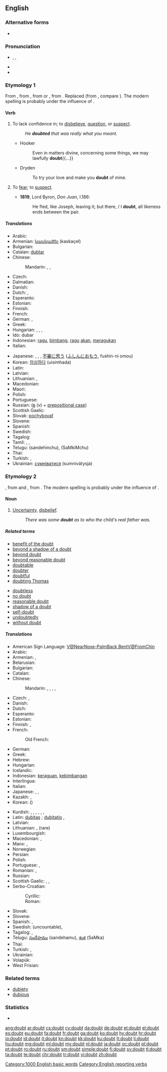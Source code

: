 ==English==

===Alternative forms===
* {{l|en|dout}} {{qualifier|obsolete}}

===Pronunciation===
* {{enPR|dout}}, {{IPA|/daʊt/}}, {{X-SAMPA|/daUt/}}
* {{rhymes|aʊt}}
* {{audio|en-us-doubt.ogg|Audio (US)}}

===Etymology 1===
From {{etyl|enm|en}} {{term|douten||lang=enm}}, from {{etyl|xno|en}} {{term|douter||lang=fro}}, from {{etyl|fro|en}} {{term|douter||lang=fro}} or {{etyl|oc|en}} {{term|dobte|lang=oc}}, from {{etyl|la|en}} {{term|dubitare|lang=la}}. Replaced {{etyl|enm|-}} {{term|tweonien||to doubt|lang=enm}} (from {{etyl|ang|-}} {{term/t|ang|twēonian}}, compare {{etyl|ang|-}} {{term/t|ang|twēo||doubt, duplicity}}). The modern spelling is probably under the influence of {{etyl|frm|en}} {{term|doubter|lang=frm}}.

====Verb====
{{en-verb}}

# {{context|ambitransitive|lang=en}} To lack confidence in; to [[disbelieve]], [[question]], or [[suspect]].
#: ''He '''doubted''' that was really what you meant.''
#* Hooker
#*: Even in matters divine, concerning some things, we may lawfully '''doubt'''{{...}}
#* Dryden
#*: To try your love and make you '''doubt''' of mine.
# {{context|archaic|lang=en}} To [[fear]]; to [[suspect]].
#* '''1819''', Lord Byron, ''Don Juan'', I.186:
#*: He fled, like Joseph, leaving it; but there, / I '''doubt''', all likeness ends between the pair.

=====Translations=====
{{trans-top|to lack confidence in something}}
* Arabic: {{t-|ar|شك|tr=shakka}}
* Armenian: [[կասկածել]] (kaskaçel)
* Bulgarian: {{t-|bg|съмнявам се}}
* Catalan: [[dubtar]]
* Chinese:
*: Mandarin: {{zh-tsp|懷疑|怀疑|huáiyí}}, {{zh-tsp|疑慮|疑虑|yílǜ}}, {{t-|cmn|疑|tr=yí|sc=Hani}}
* Czech: {{t+|cs|pochybovat}}
* Dalmatian: {{tø|dlm|dobitur}}
* Danish: {{t-|da|tvivle}}
* Dutch: {{t+|nl|twijfelen}}, {{t+|nl|betwijfelen}}
* Esperanto: {{t+|eo|dubi}}
* Estonian: {{t-|et|kõhklema}}
* Finnish: {{t+|fi|epäillä}}
* French: {{t+|fr|douter}}
* German: {{t+|de|bezweifeln}}, {{t+|de|zweifeln}}
* Greek: {{t+|el|αμφιβάλλω}}
* Hungarian: {{t+|hu|kétségbe von}},  {{t+|hu|megkérdőjelez}},  {{t+|hu|kételkedik}},  {{t-|hu|kétell}}
* Ido: dubar
* Indonesian: [[ragu]], [[bimbang]], [[ragu]] [[akan]], [[ragu|meragukan]]
* Italian: {{t+|it|dubitare}}
{{trans-mid}}
* Japanese: {{t-|ja|疑う|tr=[[うたがう]], utagau}},  {{t-|ja|訝しむ|tr=ibukashimu}},  {{t-|ja|疑問する|tr=gimon-suru}}, [[不審]]に[[思う]] ([[ふしん]]に[[おもう]], fushin-ni omou)
* Korean: [[의심하다]] (uisimhada)
* Latin: {{t-|la|dubitare}}
* Latvian: {{t-|lv|šaubīties}}
* Lithuanian: {{t+|lt|abejoti}}, {{t+|lt|dvejoti}}
* Macedonian: {{t-|mk|се сомнева|tr=se sómneva|sc=Cyrl}}
* Maori: {{t-|mi|raupeka}}
* Polish: {{t+|pl|wątpić}}
* Portuguese: {{t+|pt|duvidar}}
* Russian: {{t+|ru|сомневаться|tr=somnevát'sja}} ([[в]] (v) + [[prepositional case]])
* Scottish Gaelic: {{t-|gd|cuir teagamh}}
* Slovak: [[pochybovať]]
* Slovene: {{t+|sl|dvomiti}}
* Spanish: {{t+|es|dudar}}
* Swedish: {{t+|sv|tvivla}}
* Tagalog: {{t-|tl|duda, alinlangan}}
* Tamil: {{t+|ta|ஐயம்|tr=aiyam|sc=Taml}}, {{t+|ta|ஐயம்|tr=aiyam|sc=Taml}}, {{t+|ta|சந்தேகம்|tr=santEkam|sc=Taml}}
* Telugu: {{t+|te|సందేహించు}} (sandehinchu), {{t+|te|శంకించు}} (SaMkiMchu)
* Thai: {{t-|th|สิงสัย|tr=sǐng-sǎi|sc=Thai}}
* Turkish: {{t+|tr|şüphelenmek}},  {{t+|tr|kuşkulanmak}}
* Ukrainian: [[сумніватися]] (sumnivátysja)
{{trans-bottom}}

===Etymology 2===
{{etyl|enm|en}} {{term|doute|lang=enm}}, from {{etyl|xno|en}} and {{etyl|fro|en}} {{term|doute|lang=fro}}, from {{etyl|la|en}} {{term|dubita|lang=la}}. The modern spelling is probably under the influence of {{etyl|frm|en}} {{term|doubte|lang=frm}}.

====Noun====
{{wikipedia}}
{{en-noun}}

# [[uncertainty|Uncertainty]], [[disbelief]].
#: ''There was some '''doubt''' as to who the child's real father was.''

=====Related terms=====
{{rel-top}}
* [[benefit of the doubt]]
* [[beyond a shadow of a doubt]]
* [[beyond doubt]]
* [[beyond reasonable doubt]]
* [[doubtable]]
* [[doubter]]
* [[doubtful]]
* [[doubting Thomas]]
{{rel-mid}}
* [[doubtless]]
* [[no doubt]]
* [[reasonable doubt]]
* [[shadow of a doubt]]
* [[self-doubt]]
* [[undoubtedly]]
* [[without doubt]]
{{rel-bottom}}

=====Translations=====
{{trans-top|uncertainty}}
* American Sign Language: [[V@NearNose-PalmBack BentV@FromChin]]
* Arabic: {{t-|ar|شك|m|tr=šakk|sc=Arab}}
* Armenian: {{t-|hy|կասկած|tr=kaskaç}}, {{t-|hy|տարակույս|tr=tarakuys}}
* Belarusian: {{t-|be|сумнеў|m|tr=súmnjeŭ|sc=Cyrl}}
* Bulgarian: {{t+|bg|съмнение|n|tr=sǎmnénie}}
* Catalan: {{t-|ca|dubte|m}}
* Chinese:
*: Mandarin: {{t|cmn|懷疑|sc=Hani}}, {{t|cmn|怀疑|tr=huáiyí|sc=Hani}}, {{t|cmn|疑惑|tr=yíhuò|sc=Hani}}, {{t|cmn|疑問|sc=Hani}}, {{t|cmn|疑问|tr=yíwèn|sc=Hani}}
* Czech: {{t-|cs|pochybnost|f}}, {{t-|cs|pochyba|f}}
* Danish: {{t+|da|tvivl|c}}
* Dutch: {{t+|nl|twijfel|f}}
* Esperanto: {{t+|eo|dubo}}
* Estonian: {{t-|et|kõhklus}}
* Finnish: {{t+|fi|epäily}}, {{t+|fi|epäilys}}
* French: {{t+|fr|doute|m}}
*: Old French: {{tø|fro|doutance|f}}
* German: {{t+|de|Zweifel|m}}
* Greek: {{t+|el|αμφιβολία|f}}
* Hebrew: {{t+|he|ספק|m|tr=saféq}}
* Hungarian: {{t+|hu|kétség}}
* Icelandic: {{t-|is|efasemd|f}}
* Indonesian: [[ragu|keraguan]], [[bimbang|kebimbangan]]
* Interlingua: {{t-|ia|dubita}}
* Italian: {{t+|it|dubbio|m}}
* Japanese: {{t-|ja|不審|tr=ふしん, fushin|sc=Jpan}}, {{t-|ja|疑い|tr=うたがい, utagai|sc=Jpan}}, {{t+|ja|疑問|tr=ぎもん, gimon|sc=Jpan}}
* Kazakh: {{t|kk|күмән|tr=kümän|sc=Cyrl}},  {{t-|kk|шүбә|tr=şübä|sc=Cyrl}}
* Korean: {{t+|ko|의혹|tr=uihok|sc=Kore}} ({{t+|ko|疑惑|sc=Kore}})
{{trans-mid}}
* Kurdish: {{t+|ku|guman|f}}, {{t+|ku|şik|f}}, {{t+|ku|şube|f}}, {{t-|ku|gûş|f}}, {{t-|ku|hulhul|f}}, {{t-|ku|şûf|f}}, {{t+|ku|گومان|sc=ku-Arab}}
* Latin: [[dubitas]] {{f}}; [[dubitatio]] {{f}}, {{t-|la|dubium}}
* Latvian: {{t-|lv|šaubas|p}}
* Lithuanian: {{t+|lt|abejonė|f}}, {{t-|lt|dvejonė|f}} (rare)
* Luxembourgish: {{t+|lb|Zweiwel|m}}
* Macedonian: {{t-|mk|сомнеж|m|tr=sómnež|sc=Cyrl}}, {{t-|mk|сомневање|n|tr=somnévanje|sc=Cyrl}}
* Manx: {{t-|gv|dooyt}}, {{t-|gv|ourys|m}}
* Norwegian: {{t-|no|tvil|m}}
* Persian: {{t+|fa|شک|tr=šak|sc=fa-Arab}}
* Polish: {{t+|pl|wątpliwość|f}}
* Portuguese: {{t+|pt|dúvida|f}}, {{t+|pt|incerteza|f}}
* Romanian: {{t-|ro|dubiu}}, {{t-|ro|îndoială}}
* Russian: {{t+|ru|сомнение|tr=somnénije}}
* Scottish Gaelic: {{t-|gd|teagamh|m}},  {{t-|gd|amharas|m}}, {{t-|gd|mì-chinnt|f}}
* Serbo-Croatian:
*: Cyrillic: {{t-|sh|сумња|f}}
*: Roman: {{t-|sh|sumnja|f}}
* Slovak: {{t-|sk|pochybnosť|f}}
* Slovene: {{t+|sl|dvom|m}}
* Spanish: {{t+|es|duda|f}}, {{t+|es|incertidumbre|f}}
* Swedish: {{t+|sv|tvekan}} (uncountable), {{t+|sv|tvivel|n}}
* Tagalog: {{t+|tl|duda}}, {{t+|tl|alinlangan}}
* Telugu: [[సందేహము]] (sandehamu), [[శంక]] (SaMka)
* Thai: {{t-|th|สิงสัย|tr=sǐng-sǎi|sc=Thai}}
* Turkish: {{t+|tr|şüphe}},  {{t+|tr|kuşku}}
* Ukrainian: {{t-|uk|сумнів|m|tr=súmniv|sc=Cyrl}}
* Volapük: {{t+|vo|dot}}
* West Frisian: {{t-|fy|twivel|c}}
{{trans-bottom}}

===Related terms===
* [[dubiety]] {{pos_n}}
* [[dubious]]

===Statistics===
* {{rank|hard|ask|question|410|doubt|around|black|lady}}

[[Category:1000 English basic words]]
[[Category:English reporting verbs]]

[[ang:doubt]]
[[ar:doubt]]
[[cs:doubt]]
[[cy:doubt]]
[[da:doubt]]
[[de:doubt]]
[[et:doubt]]
[[el:doubt]]
[[es:doubt]]
[[eu:doubt]]
[[fa:doubt]]
[[fr:doubt]]
[[ga:doubt]]
[[ko:doubt]]
[[hy:doubt]]
[[hr:doubt]]
[[io:doubt]]
[[id:doubt]]
[[it:doubt]]
[[kn:doubt]]
[[kk:doubt]]
[[ku:doubt]]
[[lt:doubt]]
[[li:doubt]]
[[hu:doubt]]
[[mg:doubt]]
[[ml:doubt]]
[[my:doubt]]
[[nl:doubt]]
[[ja:doubt]]
[[oc:doubt]]
[[pl:doubt]]
[[pt:doubt]]
[[ro:doubt]]
[[ru:doubt]]
[[sm:doubt]]
[[simple:doubt]]
[[fi:doubt]]
[[sv:doubt]]
[[tl:doubt]]
[[ta:doubt]]
[[te:doubt]]
[[chr:doubt]]
[[tr:doubt]]
[[vi:doubt]]
[[zh:doubt]]